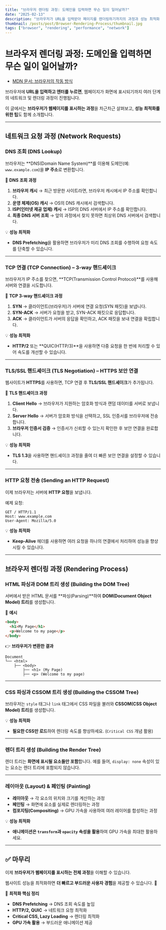```yaml
---
title: "브라우저 렌더링 과정: 도메인을 입력하면 무슨 일이 일어날까?"
date: "2025-02-13"
description: "브라우저가 URL을 입력받아 페이지를 렌더링하기까지의 과정과 성능 최적화 방법"
thumbnail: /posts/post/Browser-Rendering-Process/thumbnail.jpg
tags: ["browser", "rendering", "performance", "network"]
---
```


# 브라우저 렌더링 과정: 도메인을 입력하면 무슨 일이 일어날까?

- [MDN 문서: 브라우저의 작동 방식](https://developer.mozilla.org/ko/docs/Web/Performance/How_browsers_work)

브라우저에 **URL을 입력하고 엔터를 누르면**, 웹페이지가 화면에 표시되기까지 여러 단계의 네트워크 및 렌더링 과정이 진행됩니다.

이 글에서는 **브라우저가 웹페이지를 표시하는 과정**을 차근차근 살펴보고, **성능 최적화를 위한 팁**도 함께 소개합니다.

---

## 네트워크 요청 과정 (Network Requests)

### **DNS 조회 (DNS Lookup)**

브라우저는 **DNS(Domain Name System)**를 이용해 도메인(예: `www.example.com`)을 **IP 주소**로 변환합니다.

📌 **DNS 조회 과정**
1. **브라우저 캐시** → 최근 방문한 사이트라면, 브라우저 캐시에서 IP 주소를 확인합니다.
2. **운영 체제(OS) 캐시** → OS의 DNS 캐시에서 검색합니다.
3. **ISP(인터넷 제공 업체) 캐시** → ISP의 DNS 서버에서 IP 주소를 확인합니다.
4. **최종 DNS 서버 조회** → 앞의 과정에서 찾지 못하면 최상위 DNS 서버에서 검색합니다.

💡 **성능 최적화**
- **DNS Prefetching**을 활용하면 브라우저가 미리 DNS 조회를 수행하여 요청 속도를 단축할 수 있습니다.

---

### **TCP 연결 (TCP Connection) – 3-way 핸드셰이크**

브라우저가 IP 주소를 찾으면, **TCP(Transmission Control Protocol)**를 사용해 서버와 연결을 시도합니다.

📌 **TCP 3-way 핸드셰이크 과정**
1. **SYN** → 클라이언트(브라우저)가 서버에 연결 요청(SYN 패킷)을 보냅니다.
2. **SYN-ACK** → 서버가 요청을 받고, SYN-ACK 패킷으로 응답합니다.
3. **ACK** → 클라이언트가 서버의 응답을 확인하고, ACK 패킷을 보내 연결을 확립합니다.

💡 **성능 최적화**
- **HTTP/2** 또는 **QUIC(HTTP/3)**을 사용하면 다중 요청을 한 번에 처리할 수 있어 속도를 개선할 수 있습니다.

---

### **TLS/SSL 핸드셰이크 (TLS Negotiation) – HTTPS 보안 연결**

웹사이트가 **HTTPS**를 사용하면, TCP 연결 후 **TLS/SSL 핸드셰이크**가 추가됩니다.

📌 **TLS 핸드셰이크 과정**
1. **Client Hello** → 브라우저가 지원하는 암호화 방식과 랜덤 데이터를 서버로 보냅니다.
2. **Server Hello** → 서버가 암호화 방식을 선택하고, SSL 인증서를 브라우저에 전송합니다.
3. **브라우저 인증서 검증** → 인증서가 신뢰할 수 있는지 확인한 후 보안 연결을 완료합니다.

💡 **성능 최적화**
- **TLS 1.3**을 사용하면 핸드셰이크 과정을 줄여 더 빠른 보안 연결을 설정할 수 있습니다.

---

### **HTTP 요청 전송 (Sending an HTTP Request)**

이제 브라우저는 서버에 **HTTP 요청**을 보냅니다.

예제 요청:
```
GET / HTTP/1.1
Host: www.example.com
User-Agent: Mozilla/5.0
```

💡 **성능 최적화**
- **Keep-Alive** 헤더를 사용하면 여러 요청을 하나의 연결에서 처리하여 성능을 향상시킬 수 있습니다.

---

## 브라우저 렌더링 과정 (Rendering Process)

### **HTML 파싱과 DOM 트리 생성 (Building the DOM Tree)**

서버에서 받은 HTML 문서를 **파싱(Parsing)**하여 **DOM(Document Object Model) 트리**를 생성합니다.

📌 **예시**
```html
<body>
  <h1>My Page</h1>
  <p>Welcome to my page</p>
</body>
```
👉 **브라우저가 변환한 결과**
```
Document
└── <html>
    ├── <body>
        ├── <h1> (My Page)
        ├── <p> (Welcome to my page)
```

---

### **CSS 파싱과 CSSOM 트리 생성 (Building the CSSOM Tree)**

브라우저는 `style` 태그나 `link` 태그에서 CSS 파일을 불러와 **CSSOM(CSS Object Model) 트리**를 생성합니다.

💡 **성능 최적화**
- **필요한 CSS만 로드**하여 렌더링 속도를 향상하세요. (`Critical CSS` 개념 활용)

---

### **렌더 트리 생성 (Building the Render Tree)**

렌더 트리는 **화면에 표시될 요소들만 포함**합니다.
예를 들어, `display: none` 속성이 있는 요소는 렌더 트리에 포함되지 않습니다.

---

### **레이아웃 (Layout) & 페인팅 (Painting)**

- **레이아웃** → 각 요소의 위치와 크기를 계산하는 과정
- **페인팅** → 화면에 요소를 실제로 렌더링하는 과정
- **컴포지팅(Compositing)** → GPU 가속을 사용하여 여러 레이어를 합성하는 과정

💡 **성능 최적화**
- **애니메이션은 `transform`과 `opacity` 속성을 활용**하여 GPU 가속을 최대한 활용하세요.

---

## ✅ 마무리

이제 **브라우저가 웹페이지를 표시하는 전체 과정**을 이해할 수 있습니다.

웹사이트 성능을 최적화하면 **더 빠르고 부드러운 사용자 경험**을 제공할 수 있습니다. 🚀

📌 **최적화 핵심 정리**
- **DNS Prefetching** → DNS 조회 속도를 높임
- **HTTP/2, QUIC** → 네트워크 요청 최적화
- **Critical CSS, Lazy Loading** → 렌더링 최적화
- **GPU 가속 활용** → 부드러운 애니메이션 제공
